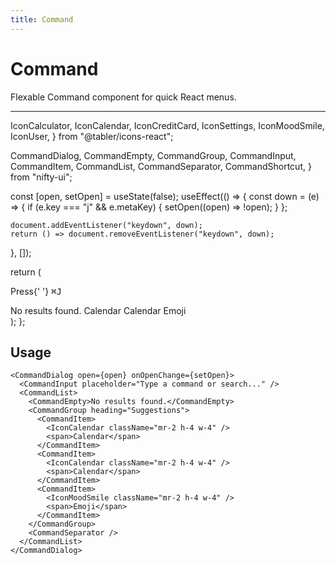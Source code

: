 ```yaml
---
title: Command
---
```


# Command

Flexable Command component for quick React menus.

---

  IconCalculator,
  IconCalendar,
  IconCreditCard,
  IconSettings,
  IconMoodSmile,
  IconUser,
} from "@tabler/icons-react";

  CommandDialog,
  CommandEmpty,
  CommandGroup,
  CommandInput,
  CommandItem,
  CommandList,
  CommandSeparator,
  CommandShortcut,
} from "nifty-ui";

  const [open, setOpen] = useState(false);
  useEffect(() => {
    const down = (e) => {
      if (e.key === "j" && e.metaKey) {
        setOpen((open) => !open);
      }
    };

    document.addEventListener("keydown", down);
    return () => document.removeEventListener("keydown", down);

}, []);

return (

<div>
  <p className="text-sm text-muted-foreground">
    Press{' '}
    <kbd className="pointer-events-none inline-flex h-5 select-none items-center gap-1 rounded border bg-muted px-1.5 font-mono text-[10px] font-medium text-muted-foreground opacity-100">
      <span className="text-xs">⌘</span>J
    </kbd>
  </p>
  <CommandDialog open={open} onOpenChange={setOpen}>
    <CommandInput placeholder="Type a command or search..." />
    <CommandList>
      <CommandEmpty>No results found.</CommandEmpty>
      <CommandGroup heading="Suggestions">
        <CommandItem>
          <IconCalendar className="mr-2 h-4 w-4" />
          <span>Calendar</span>
        </CommandItem>
        <CommandItem>
          <IconCalendar className="mr-2 h-4 w-4" />
          <span>Calendar</span>
        </CommandItem>
        <CommandItem>
          <IconMoodSmile className="mr-2 h-4 w-4" />
          <span>Emoji</span>
        </CommandItem>
      </CommandGroup>
      <CommandSeparator />
    </CommandList>
  </CommandDialog>
</div>
); };

<div>
  <CommandDemo />
</div>

## Usage

```tsx
<CommandDialog open={open} onOpenChange={setOpen}>
  <CommandInput placeholder="Type a command or search..." />
  <CommandList>
    <CommandEmpty>No results found.</CommandEmpty>
    <CommandGroup heading="Suggestions">
      <CommandItem>
        <IconCalendar className="mr-2 h-4 w-4" />
        <span>Calendar</span>
      </CommandItem>
      <CommandItem>
        <IconCalendar className="mr-2 h-4 w-4" />
        <span>Calendar</span>
      </CommandItem>
      <CommandItem>
        <IconMoodSmile className="mr-2 h-4 w-4" />
        <span>Emoji</span>
      </CommandItem>
    </CommandGroup>
    <CommandSeparator />
  </CommandList>
</CommandDialog>
```
